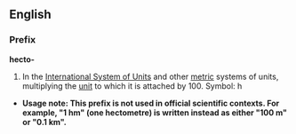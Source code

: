 ==English==
===Prefix===
'''hecto-'''

#In the [[International System of Units]] and other [[metric]] systems of units, multiplying the [[unit]] to which it is attached by 100. Symbol: h

*'''Usage note: This prefix is not used in official scientific contexts.  For example, "1 hm" (one hectometre) is written instead as either "100 m" or "0.1 km".'''